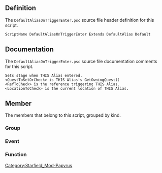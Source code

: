 {{Script_Object_Summary
| title = DefaultAliasOnTriggerEnter
| name = [[SFM:Script-DefaultAliasOnTriggerEnter|DefaultAliasOnTriggerEnter]]
| extends = [[SFM:Script-DefaultAlias|DefaultAlias]] → [[SFM:Script-DefaultAliasParent|DefaultAliasParent]] → [[SFM:Script-ReferenceAlias|ReferenceAlias]] → [[SFM:Script-Alias|Alias]] → [[SFM:Script-ScriptObject|ScriptObject]]
| flags = Default
}}


== Definition ==
The <code>DefaultAliasOnTriggerEnter.psc</code> source file header definition for this script.

<source lang="papyrus">
ScriptName DefaultAliasOnTriggerEnter Extends DefaultAlias Default
</source>


== Documentation ==
The <code>DefaultAliasOnTriggerEnter.psc</code> source file documentation comments for this script.

<source>
Sets stage when THIS Alias entered.
<QuestToSetOrCheck> is THIS Alias's GetOwningQuest()
<RefToCheck> is the reference triggering THIS Alias.
<LocationToCheck> is the current location of THIS Alias.
</source>


== Member ==
The members that belong to this script, grouped by kind.

=== Group ===
{{Script_Object_Member_Summary
| title = Script_Specific_Properties
| script = [[SFM:Script-DefaultAliasOnTriggerEnter|DefaultAliasOnTriggerEnter]]
| name = [[SFM:Script-DefaultAliasOnTriggerEnter/Script_Specific_Properties|Script_Specific_Properties]]
| kind = Group
}}

=== Event ===
{{Script_Object_Member_Summary
| title = OnAliasInit
| script = [[SFM:Script-DefaultAliasOnTriggerEnter|DefaultAliasOnTriggerEnter]]
| name = [[SFM:Script-DefaultAliasOnTriggerEnter/OnAliasInit|OnAliasInit]]
| kind = Event
}}

{{Script_Object_Member_Summary
| title = OnTriggerEnter
| script = [[SFM:Script-DefaultAliasOnTriggerEnter|DefaultAliasOnTriggerEnter]]
| name = [[SFM:Script-DefaultAliasOnTriggerEnter/OnTriggerEnter|OnTriggerEnter]]
| kind = Event
| parameters = ObjectReference akActionRef
}}

=== Function ===
{{Script_Object_Member_Summary
| title = DoSpecificThing
| script = [[SFM:Script-DefaultAliasOnTriggerEnter|DefaultAliasOnTriggerEnter]]
| name = [[SFM:Script-DefaultAliasOnTriggerEnter/DoSpecificThing|DoSpecificThing]]
| kind = Function
| parameters = DefaultScriptFunctions:ParentScriptFunctionParams ParentScriptFunctionParams, ObjectReference RefToDoThingWith = none, bool LastRefToDoThingWith = true
| documentation = Reimplementing Parent's empty function
CHILDREN SCRIPTS RE-IMPLEMENTING THIS SHOULD CALL THE PARENT VERSION
}}


[[Category:Starfield_Mod-Papyrus]]
